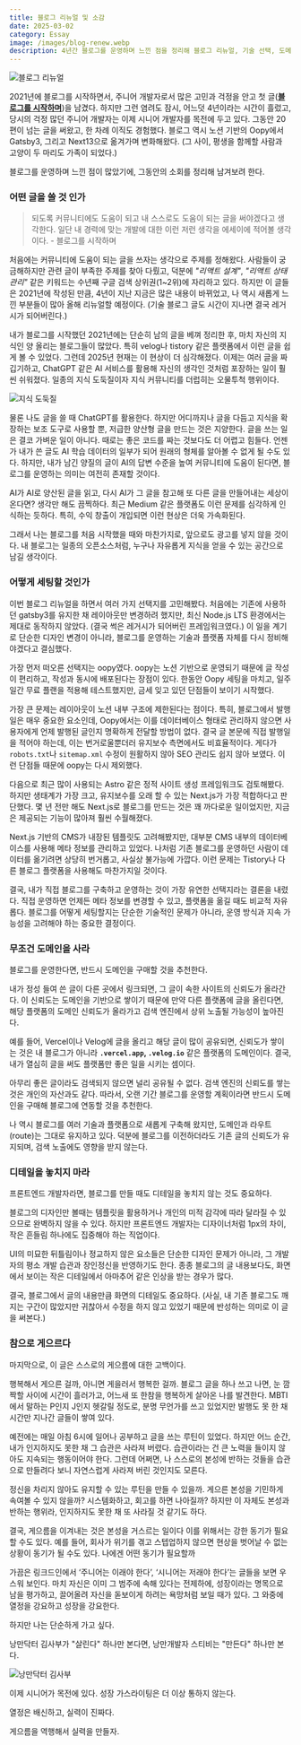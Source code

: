 ```yaml
---
title: 블로그 리뉴얼 및 소감
date: 2025-03-02
category: Essay
image: /images/blog-renew.webp
description: 4년간 블로그를 운영하며 느낀 점을 정리해 블로그 리뉴얼, 기술 선택, 도메인의 중요성, 글쓰기 철학, 그리고 게으름을 극복하는 고민을 담았다.
---
```


<Image
  src="/images/blog-renew.webp"
  alt="블로그 리뉴얼"
  width={500}
  height={500}
/>

2021년에 블로그를 시작하면서, 주니어 개발자로서 많은 고민과 걱정을 안고 첫 글([**블로그를 시작하며**](https://www.stevy.dev/reason-i-start-blog))을 남겼다. 하지만 그런 염려도 잠시, 어느덧 4년이라는 시간이 흘렀고, 당시의 걱정 많던 주니어 개발자는 이제 시니어 개발자를 목전에 두고 있다. 그동안 20편이 넘는 글을 써왔고, 한 차례 이직도 경험했다. 블로그 역시 노션 기반의 Oopy에서 Gatsby3, 그리고 Next13으로 옮겨가며 변화해왔다. (그 사이, 평생을 함께할 사람과 고양이 두 마리도 가족이 되었다.)

블로그를 운영하며 느낀 점이 많았기에, 그동안의 소회를 정리해 남겨보려 한다.

### 어떤 글을 쓸 것 인가

> 되도록 커뮤니티에도 도움이 되고 내 스스로도 도움이 되는 글을 써야겠다고 생각한다. 일단 내 경력에 맞는 개발에 대한 이런 저런 생각을 에세이에 적어볼 생각이다. - 블로그를 시작하며

처음에는 커뮤니티에 도움이 되는 글을 쓰자는 생각으로 주제를 정해왔다. 사람들이 궁금해하지만 관련 글이 부족한 주제를 찾아 다뤘고, 덕분에 _"리액트 설계"_, _"리액트 상태관리"_ 같은 키워드는 수년째 구글 검색 상위권(1~2위)에 자리하고 있다. 하지만 이 글들은 2021년에 작성된 만큼, 4년이 지난 지금은 많은 내용이 바뀌었고, 나 역시 새롭게 느낀 부분들이 많아 올해 리뉴얼할 예정이다. (기술 블로그 글도 시간이 지나면 결국 레거시가 되어버린다.)

내가 블로그를 시작했던 2021년에는 단순히 남의 글을 베껴 정리한 후, 마치 자신의 지식인 양 올리는 블로그들이 많았다. 특히 velog나 tistory 같은 플랫폼에서 이런 글을 쉽게 볼 수 있었다. 그런데 2025년 현재는 이 현상이 더 심각해졌다. 이제는 여러 글을 짜깁기하고, ChatGPT 같은 AI 서비스를 활용해 자신의 생각인 것처럼 포장하는 일이 훨씬 쉬워졌다. 일종의 지식 도둑질이자 지식 커뮤니티를 더럽히는 오물투척 행위이다.

<Image src="/images/theft.webp" alt="지식 도둑질" width={500} height={500} />

물론 나도 글을 쓸 때 ChatGPT를 활용한다. 하지만 어디까지나 글을 다듬고 지식을 확장하는 보조 도구로 사용할 뿐, 저급한 양산형 글을 만드는 것은 지양한다. 글을 쓰는 일은 결코 가벼운 일이 아니다. 때로는 좋은 코드를 짜는 것보다도 더 어렵고 힘들다. 언젠가 내가 쓴 글도 AI 학습 데이터의 일부가 되어 원래의 형체를 알아볼 수 없게 될 수도 있다. 하지만, 내가 남긴 양질의 글이 AI의 답변 수준을 높여 커뮤니티에 도움이 된다면, 블로그를 운영하는 의미는 여전히 존재할 것이다.

AI가 AI로 양산된 글을 읽고, 다시 AI가 그 글을 참고해 또 다른 글을 만들어내는 세상이 온다면? 생각만 해도 끔찍하다. 최근 Medium 같은 플랫폼도 이런 문제를 심각하게 인식하는 듯하다. 특히, 수익 창출이 개입되면 이런 현상은 더욱 가속화된다.

그래서 나는 블로그를 처음 시작했을 때와 마찬가지로, 앞으로도 광고를 넣지 않을 것이다. 내 블로그는 일종의 오픈소스처럼, 누구나 자유롭게 지식을 얻을 수 있는 공간으로 남길 생각이다.

### 어떻게 세팅할 것인가

이번 블로그 리뉴얼을 하면서 여러 가지 선택지를 고민해봤다. 처음에는 기존에 사용하던 gatsby3를 유지한 채 레이아웃만 변경하려 했지만, 최신 Node.js LTS 환경에서는 제대로 동작하지 않았다. (결국 썩은 레거시가 되어버린 프레임워크였다.) 이 일을 계기로 단순한 디자인 변경이 아니라, 블로그를 운영하는 기술과 플랫폼 자체를 다시 정비해야겠다고 결심했다.

가장 먼저 떠오른 선택지는 oopy였다. oopy는 노션 기반으로 운영되기 때문에 글 작성이 편리하고, 작성과 동시에 배포된다는 장점이 있다. 한동안 Oopy 세팅을 마치고, 일주일간 무료 플랜을 적용해 테스트했지만, 금세 잊고 있던 단점들이 보이기 시작했다.

가장 큰 문제는 레이아웃이 노션 내부 구조에 제한된다는 점이다. 특히, 블로그에서 발행일은 매우 중요한 요소인데, Oopy에서는 이를 데이터베이스 형태로 관리하지 않으면 사용자에게 언제 발행된 글인지 명확하게 전달할 방법이 없다. 결국 글 본문에 직접 발행일을 적어야 하는데, 이는 번거로울뿐더러 유지보수 측면에서도 비효율적이다. 게다가 `robots.txt`나 `sitemap.xml` 수정이 원활하지 않아 SEO 관리도 쉽지 않아 보였다. 이런 단점들 때문에 oopy는 다시 제외했다.

다음으로 최근 많이 사용되는 Astro 같은 정적 사이트 생성 프레임워크도 검토해봤다. 하지만 생태계가 가장 크고, 유지보수를 오래 할 수 있는 Next.js가 가장 적합하다고 판단했다. 몇 년 전만 해도 Next.js로 블로그를 만드는 것은 꽤 까다로운 일이었지만, 지금은 제공되는 기능이 많아져 훨씬 수월해졌다.

Next.js 기반의 CMS가 내장된 템플릿도 고려해봤지만, 대부분 CMS 내부의 데이터베이스를 사용해 메타 정보를 관리하고 있었다. 나처럼 기존 블로그를 운영하던 사람이 데이터를 옮기려면 상당히 번거롭고, 사실상 불가능에 가깝다. 이런 문제는 Tistory나 다른 블로그 플랫폼을 사용해도 마찬가지일 것이다.

결국, 내가 직접 블로그를 구축하고 운영하는 것이 가장 유연한 선택지라는 결론을 내렸다. 직접 운영하면 언제든 메타 정보를 변경할 수 있고, 플랫폼을 옮길 때도 비교적 자유롭다. 블로그를 어떻게 세팅할지는 단순한 기술적인 문제가 아니라, 운영 방식과 지속 가능성을 고려해야 하는 중요한 결정이다.

### 무조건 도메인을 사라

블로그를 운영한다면, 반드시 도메인을 구매할 것을 추천한다.

내가 정성 들여 쓴 글이 다른 곳에서 링크되면, 그 글이 속한 사이트의 신뢰도가 올라간다. 이 신뢰도는 도메인을 기반으로 쌓이기 때문에 만약 다른 플랫폼에 글을 올린다면, 해당 플랫폼의 도메인 신뢰도가 올라가고 검색 엔진에서 상위 노출될 가능성이 높아진다.

예를 들어, Vercel이나 Velog에 글을 올리고 해당 글이 많이 공유되면, 신뢰도가 쌓이는 것은 내 블로그가 아니라 **`.vercel.app`, `.velog.io`** 같은 플랫폼의 도메인이다. 결국, 내가 열심히 글을 써도 플랫폼만 좋은 일을 시키는 셈이다.

아무리 좋은 글이라도 검색되지 않으면 널리 공유될 수 없다. 검색 엔진의 신뢰도를 쌓는 것은 개인의 자산과도 같다. 따라서, 오랜 기간 블로그를 운영할 계획이라면 반드시 도메인을 구매해 블로그에 연동할 것을 추천한다.

나 역시 블로그를 여러 기술과 플랫폼으로 새롭게 구축해 왔지만, 도메인과 라우트(route)는 그대로 유지하고 있다. 덕분에 블로그를 이전하더라도 기존 글의 신뢰도가 유지되며, 검색 노출에도 영향을 받지 않는다.

### 디테일을 놓치지 마라

프론트엔드 개발자라면, 블로그를 만들 때도 디테일을 놓치지 않는 것도 중요하다.

블로그의 디자인만 볼때는 템플릿을 활용하거나 개인의 미적 감각에 따라 달라질 수 있으므로 완벽하지 않을 수 있다. 하지만 프론트엔드 개발자는 디자이너처럼 1px의 차이, 작은 흔들림 하나에도 집중해야 하는 직업이다.

UI의 미묘한 뒤틀림이나 정교하지 않은 요소들은 단순한 디자인 문제가 아니라, 그 개발자의 평소 개발 습관과 장인정신을 반영하기도 한다. 종종 블로그의 글 내용보다도, 화면에서 보이는 작은 디테일에서 아마추어 같은 인상을 받는 경우가 많다.

결국, 블로그에서 글의 내용만큼 화면의 디테일도 중요하다. (사실, 내 기존 블로그도 깨지는 구간이 많았지만 귀찮아서 수정을 하지 않고 있었기 때문에 반성하는 의미로 이 글을 써본다.)

### 참으로 게으르다

마지막으로, 이 글은 스스로의 게으름에 대한 고백이다.

행복해서 게으른 걸까, 아니면 게을러서 행복한 걸까. 블로그 글을 하나 쓰고 나면, 눈 깜짝할 사이에 시간이 흘러가고, 어느새 또 한참을 행복하게 살아온 나를 발견한다. MBTI에서 말하는 P인지 J인지 헷갈릴 정도로, 분명 무언가를 쓰고 있었지만 발행도 못 한 채 시간만 지나간 글들이 쌓여 있다.

예전에는 매일 아침 6시에 일어나 공부하고 글을 쓰는 루틴이 있었다. 하지만 어느 순간, 내가 인지하지도 못한 채 그 습관은 사라져 버렸다. 습관이라는 건 큰 노력을 들이지 않아도 지속되는 행동이어야 한다. 그런데 어쩌면, 나 스스로의 본성에 반하는 것들을 습관으로 만들려다 보니 자연스럽게 사라져 버린 것인지도 모른다.

정신을 차리지 않아도 유지할 수 있는 루틴을 만들 수 있을까. 게으른 본성을 기민하게 속여볼 수 있지 않을까? 시스템화하고, 회고를 하면 나아질까? 하지만 이 자체도 본성과 반하는 행위라, 인지하지도 못한 채 또 사라질 것 같기도 하다.

결국, 게으름을 이겨내는 것은 본성을 거스르는 일이다 이를 위해서는 강한 동기가 필요할 수도 있다. 예를 들어, 회사가 위기를 겪고 스텝업하지 않으면 현상을 벗어날 수 없는 상황이 동기가 될 수도 있다. 나에겐 어떤 동기가 필요할까

가끔은 링크드인에서 ‘주니어는 이래야 한다’, ‘시니어는 저래야 한다’는 글들을 보면 우스워 보인다. 마치 자신은 이미 그 범주에 속해 있다는 전제하에, 성장이라는 명목으로 남을 평가하고, 끌어올려 자신을 돋보이게 하려는 욕망처럼 보일 때가 있다. 그 와중에 열정을 강요하고 성장을 강요한다.

하지만 나는 단순하게 가고 싶다.

낭만닥터 김사부가 "살린다" 하나만 본다면, 낭만개발자 스티비는 "만든다" 하나만 본다.

<Image
  src="/images/kimsabu.jpg"
  alt="낭만닥터 김사부"
  width={500}
  height={500}
/>

이제 시니어가 목전에 있다. 성장 가스라이팅은 더 이상 통하지 않는다.

열정은 배신하고, 실력이 진짜다.

게으름을 역행해서 실력을 만들자.
